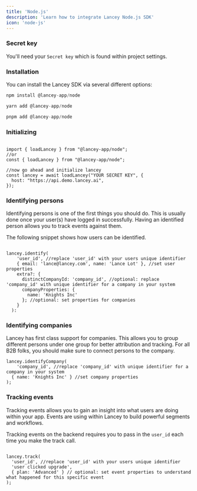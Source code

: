 ```yaml
---
title: 'Node.js'
description: 'Learn how to integrate Lancey Node.js SDK'
icon: 'node-js'
---
```


### Secret key

You'll need your `Secret key` which is found within project settings.

### Installation

You can install the Lancey SDK via several different options:

<CodeGroup>

```javascript npm
npm install @lancey-app/node 

```

```javascript yarn
yarn add @lancey-app/node 

```

```javascript pnpm
pnpm add @lancey-app/node

```

</CodeGroup>

### Initializing

```tsx

import { loadLancey } from "@lancey-app/node";
//or
const { loadLancey } from "@lancey-app/node";

//now go ahead and initialize lancey
const lancey = await loadLancey("YOUR SECRET KEY", {
  host: "https://api.demo.lancey.ai",
});

```

### Identifying persons

Identifying persons is one of the first things you should do. This is usually done once your user(s) have logged in successfully. Having an identified person allows you to track events against them.

The following snippet shows how users can be identified.

```tsx

lancey.identify(
    'user_id', //replace 'user_id' with your users unique identifier
    { email: 'lance@lancey.com', name: 'Lance Lot' }, //set user properties
    extra?: {
      distinctCompanyId: 'company_id', //optional: replace 'company_id' with unique identifier for a company in your system
      companyProperties: {
        name: 'Knights Inc'
      }; //optional: set properties for companies
    }
  ):

```

### Identifying companies

Lancey has first class support for companies. This allows you to group different persons under one group for better attribution and tracking. For all B2B folks, you should make sure to connect persons to the company.

```tsx
lancey.identifyCompany(
	'company_id', //replace 'company_id' with unique identifier for a company in your system
  { name: 'Knights Inc' } //set company properties
);
```

### Tracking events

Tracking events allows you to gain an insight into what users are doing within your app. Events are using within Lancey to build powerful segments and workflows.

Tracking events on the backend requires you to pass in the `user_id` each time you make the track call.

```tsx

lancey.track(
  'user_id', //replace 'user_id' with your users unique identifier
  'user clicked upgrade',
  { plan: 'Advanced' } // optional: set event properties to understand what happened for this specific event
);
```